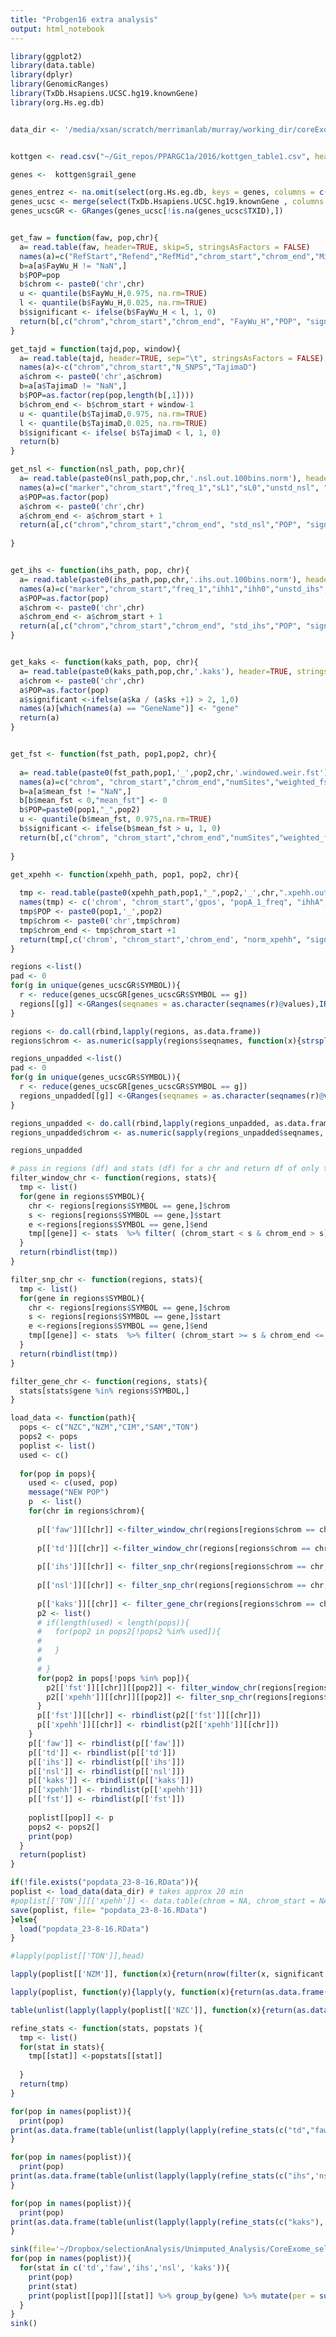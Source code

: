 ```yaml
---
title: "Probgen16 extra analysis"
output: html_notebook
---
```


```r
library(ggplot2)
library(data.table)
library(dplyr)
library(GenomicRanges)
library(TxDb.Hsapiens.UCSC.hg19.knownGene)
library(org.Hs.eg.db)


data_dir <- '/media/xsan/scratch/merrimanlab/murray/working_dir/coreExome_selection/NZ/dbLoad/'


kottgen <- read.csv("~/Git_repos/PPARGC1a/2016/kottgen_table1.csv", header=TRUE, stringsAsFactors = FALSE)

genes <-  kottgen$grail_gene

genes_entrez <- na.omit(select(org.Hs.eg.db, keys = genes, columns = c('SYMBOL','ENTREZID'), keytype="SYMBOL"))
genes_ucsc <- merge(select(TxDb.Hsapiens.UCSC.hg19.knownGene , columns = c("TXID","TXCHROM","TXSTART","TXEND","TXSTRAND"),keys = genes_entrez$ENTREZID, keytype="GENEID"), genes_entrez, by.x ='GENEID', by.y = "ENTREZID")
genes_ucscGR <- GRanges(genes_ucsc[!is.na(genes_ucsc$TXID),])


get_faw = function(faw, pop,chr){
  a= read.table(faw, header=TRUE, skip=5, stringsAsFactors = FALSE)
  names(a)=c("RefStart","Refend","RefMid","chrom_start","chrom_end","Midpoint","NumSites","Missing","S","Eta","Eta_E","Pi","FuLi_D","FuLi_F","FayWu_H")
  b=a[a$FayWu_H != "NaN",]
  b$POP=pop
  b$chrom <- paste0('chr',chr)
  u <- quantile(b$FayWu_H,0.975, na.rm=TRUE)
  l <- quantile(b$FayWu_H,0.025, na.rm=TRUE)
  b$significant <- ifelse(b$FayWu_H < l, 1, 0)
  return(b[,c("chrom","chrom_start","chrom_end", "FayWu_H","POP", "significant")])
}

get_tajd = function(tajd,pop, window){
  a= read.table(tajd, header=TRUE, sep="\t", stringsAsFactors = FALSE)
  names(a)<-c("chrom","chrom_start","N_SNPS","TajimaD")
  a$chrom <- paste0('chr',a$chrom)
  b=a[a$TajimaD != "NaN",]
  b$POP=as.factor(rep(pop,length(b[,1])))
  b$chrom_end <- b$chrom_start + window-1
  u <- quantile(b$TajimaD,0.975, na.rm=TRUE)
  l <- quantile(b$TajimaD,0.025, na.rm=TRUE)
  b$significant <- ifelse( b$TajimaD < l, 1, 0)
  return(b)
}

get_nsl <- function(nsl_path, pop,chr){
  a= read.table(paste0(nsl_path,pop,chr,'.nsl.out.100bins.norm'), header=FALSE, stringsAsFactors = FALSE)
  names(a)=c("marker","chrom_start","freq_1","sL1","sL0","unstd_nsl", "std_nsl", "significant")
  a$POP=as.factor(pop)
  a$chrom <- paste0('chr',chr)
  a$chrom_end <- a$chrom_start + 1
  return(a[,c("chrom","chrom_start","chrom_end", "std_nsl","POP", "significant")])
  
}


get_ihs <- function(ihs_path, pop, chr){
  a= read.table(paste0(ihs_path,pop,chr,'.ihs.out.100bins.norm'), header=FALSE, stringsAsFactors = FALSE)
  names(a)=c("marker","chrom_start","freq_1","ihh1","ihh0","unstd_ihs", "std_ihs", "significant")
  a$POP=as.factor(pop)
  a$chrom <- paste0('chr',chr)
  a$chrom_end <- a$chrom_start + 1
  return(a[,c("chrom","chrom_start","chrom_end", "std_ihs","POP", "significant")])
}


get_kaks <- function(kaks_path, pop, chr){
  a= read.table(paste0(kaks_path,pop,chr,'.kaks'), header=TRUE, stringsAsFactors = FALSE)
  a$chrom <- paste0('chr',chr)
  a$POP=as.factor(pop)
  a$significant <-ifelse(a$ka / (a$ks +1) > 2, 1,0)
  names(a)[which(names(a) == "GeneName")] <- "gene"
  return(a)
}


get_fst <- function(fst_path, pop1,pop2, chr){
  
  a= read.table(paste0(fst_path,pop1,'_',pop2,chr,'.windowed.weir.fst'), header=TRUE)
  names(a)=c("chrom", "chrom_start","chrom_end","numSites","weighted_fst","mean_fst")
  b=a[a$mean_fst != "NaN",]
  b[b$mean_fst < 0,"mean_fst"] <- 0
  b$POP=paste0(pop1,"_",pop2)
  u <- quantile(b$mean_fst, 0.975,na.rm=TRUE)
  b$significant <- ifelse(b$mean_fst > u, 1, 0)
  return(b[,c("chrom", "chrom_start","chrom_end","numSites","weighted_fst","mean_fst","POP", 'significant')])
  
}

get_xpehh <- function(xpehh_path, pop1, pop2, chr){
  
  tmp <- read.table(paste0(xpehh_path,pop1,"_",pop2,'_',chr,".xpehh.out.norm"), header=FALSE, stringsAsFactors = FALSE, sep="\t", skip=1)
  names(tmp) <- c('chrom', "chrom_start",'gpos', "popA_1_freq", "ihhA",'popB_1_freq',"ihhB", "unstd_xpehh", "norm_xpehh", "significant")
  tmp$POP <- paste0(pop1,'_',pop2)
  tmp$chrom <- paste0('chr',tmp$chrom)
  tmp$chrom_end <- tmp$chrom_start +1
  return(tmp[,c('chrom', "chrom_start",'chrom_end', "norm_xpehh", "significant","POP")])
}

```

```r
regions <-list()
pad <- 0
for(g in unique(genes_ucscGR$SYMBOL)){
  r <- reduce(genes_ucscGR[genes_ucscGR$SYMBOL == g])
  regions[[g]] <-GRanges(seqnames = as.character(seqnames(r)@values),IRanges(start= ifelse(min(start(r)) - pad> 0, min(start(r))-pad,0), end =max(end(r)) + pad), SYMBOL= g)
}

regions <- do.call(rbind,lapply(regions, as.data.frame))
regions$chrom <- as.numeric(sapply(regions$seqnames, function(x){strsplit(as.character(x),"chr" )[[1]][2]}))

regions_unpadded <-list()
pad <- 0
for(g in unique(genes_ucscGR$SYMBOL)){
  r <- reduce(genes_ucscGR[genes_ucscGR$SYMBOL == g])
  regions_unpadded[[g]] <-GRanges(seqnames = as.character(seqnames(r)@values),IRanges(start= ifelse(min(start(r)) - pad> 0, min(start(r))-pad,0), end =max(end(r)) + pad), SYMBOL= g)
}

regions_unpadded <- do.call(rbind,lapply(regions_unpadded, as.data.frame))
regions_unpadded$chrom <- as.numeric(sapply(regions_unpadded$seqnames, function(x){strsplit(as.character(x),"chr" )[[1]][2]}))
```

```r
regions_unpadded
```

```r
# pass in regions (df) and stats (df) for a chr and return df of only the asked regions
filter_window_chr <- function(regions, stats){
  tmp <- list()
  for(gene in regions$SYMBOL){
    chr <- regions[regions$SYMBOL == gene,]$chrom
    s <- regions[regions$SYMBOL == gene,]$start
    e <-regions[regions$SYMBOL == gene,]$end
    tmp[[gene]] <- stats  %>% filter( (chrom_start < s & chrom_end > s) | (chrom_start > s & chrom_end < e) | (chrom_start < e & chrom_end > e))  %>%  mutate(gene = gene)
  }
  return(rbindlist(tmp))
}

filter_snp_chr <- function(regions, stats){
  tmp <- list()
  for(gene in regions$SYMBOL){
    chr <- regions[regions$SYMBOL == gene,]$chrom
    s <- regions[regions$SYMBOL == gene,]$start
    e <-regions[regions$SYMBOL == gene,]$end
    tmp[[gene]] <- stats  %>% filter( (chrom_start >= s & chrom_end <= e) )  %>% mutate(gene = gene)
  }
  return(rbindlist(tmp))
}

filter_gene_chr <- function(regions, stats){
  stats[stats$gene %in% regions$SYMBOL,] 
}

```

```r
load_data <- function(path){
  pops <- c("NZC","NZM","CIM","SAM","TON")
  pops2 <- pops
  poplist <- list()
  used <- c()
  
  for(pop in pops){
    used <- c(used, pop)
    message("NEW POP")
    p  <- list()
    for(chr in regions$chrom){
      
      p[['faw']][[chr]] <-filter_window_chr(regions[regions$chrom == chr,], get_faw(paste0(path,'/FAWH/',pop,chr,".faw"), pop,chr ))
      
      p[['td']][[chr]] <-filter_window_chr(regions[regions$chrom == chr,], get_tajd(paste0(path,'/TD/',pop,chr,".taj_d"), pop, 30000 ))
      
      p[['ihs']][[chr]] <- filter_snp_chr(regions[regions$chrom == chr,], get_ihs(paste0(path,'/IHS/'), pop,chr ))
      
      p[['nsl']][[chr]] <- filter_snp_chr(regions[regions$chrom == chr,], get_nsl(paste0(path,'/NSL/'), pop,chr ))
      
      p[['kaks']][[chr]] <- filter_gene_chr(regions[regions$chrom == chr,], get_kaks(paste0(path,'/KAKS/'),pop, chr))
      p2 <- list()
      # if(length(used) < length(pops)){
      #   for(pop2 in pops2[!pops2 %in% used]){
      #     
      #   }
      #   
      # }
      for(pop2 in pops[!pops %in% pop]){
        p2[['fst']][[chr]][[pop2]] <- filter_window_chr(regions[regions$chrom == chr,], get_fst(paste0(path,'/FST/'),pop,pop2, chr))
        p2[['xpehh']][[chr]][[pop2]] <- filter_snp_chr(regions[regions$chrom == chr,], get_xpehh(paste0(path,'/XPEHH/'),pop,pop2, chr))
      }
      p[['fst']][[chr]] <- rbindlist(p2[['fst']][[chr]])
      p[['xpehh']][[chr]] <- rbindlist(p2[['xpehh']][[chr]])
    }
    p[['faw']] <- rbindlist(p[['faw']])
    p[['td']] <- rbindlist(p[['td']])
    p[['ihs']] <- rbindlist(p[['ihs']])
    p[['nsl']] <- rbindlist(p[['nsl']])
    p[['kaks']] <- rbindlist(p[['kaks']])
    p[['xpehh']] <- rbindlist(p[['xpehh']])
    p[['fst']] <- rbindlist(p[['fst']])
    
    poplist[[pop]] <- p
    pops2 <- pops2[]
    print(pop)
  }
  return(poplist)
}
```

```r
if(!file.exists("popdata_23-8-16.RData")){
poplist <- load_data(data_dir) # takes approx 20 min
#poplist[['TON']][['xpehh']] <- data.table(chrom = NA, chrom_start = NA, chrom_end = NA, norm_xpehh = NA, significant = NA, POP = NA, gene = NA)
save(poplist, file= "popdata_23-8-16.RData")
}else{
  load("popdata_23-8-16.RData")
}
```

```r
#lapply(poplist[['TON']],head)
```

```r
lapply(poplist[['NZM']], function(x){return(nrow(filter(x, significant == 1)))})

lapply(poplist, function(y){lapply(y, function(x){return(as.data.frame( filter(x, significant == 1)   %>% group_by(gene)  %>% tally() ))})})
```

```r
table(unlist(lapply(lapply(poplist[['NZC']], function(x){return(as.data.frame( filter(x, significant == 1)   %>% group_by(gene)  %>% tally() ))}), function(x){return(as.vector(x$gene))})))

```
```r
refine_stats <- function(stats, popstats ){
  tmp <- list()
  for(stat in stats){
    tmp[[stat]] <-popstats[[stat]]  
  
  }
  return(tmp)
}
```

```r
for(pop in names(poplist)){
  print(pop)
print(as.data.frame(table(unlist(lapply(lapply(refine_stats(c("td","faw"), poplist[[pop]]), function(x){return(as.data.frame( filter(x, significant == 1)   %>% group_by(gene)  %>% tally() ))}), function(x){return(as.vector(x$gene))})))))
}
```

```r
for(pop in names(poplist)){
  print(pop)
print(as.data.frame(table(unlist(lapply(lapply(refine_stats(c("ihs",'nsl'), poplist[[pop]]), function(x){return(as.data.frame( filter(x, significant == 1)   %>% group_by(gene)  %>% tally() ))}), function(x){return(as.vector(x$gene))})))))
}
```

```r
for(pop in names(poplist)){
  print(pop)
print(as.data.frame(table(unlist(lapply(lapply(refine_stats(c("kaks"), poplist[[pop]]), function(x){return(as.data.frame( filter(x, significant == 1)   %>% group_by(gene)  %>% tally() ))}), function(x){return(as.vector(x$gene))})))))
}
```

```r
sink(file='~/Dropbox/selectionAnalysis/Unimputed_Analysis/CoreExome_selection_analysis/intra_stats.txt')
for(pop in names(poplist)){
  for(stat in c('td','faw','ihs','nsl', 'kaks')){
    print(pop)
    print(stat)
    print(poplist[[pop]][[stat]] %>% group_by(gene) %>% mutate(per = sum(significant)/nrow(as.data.frame(significant)))  %>% dplyr::select(gene, per)  %>% unique() %>% as.data.frame())
  }
}
sink()
```

